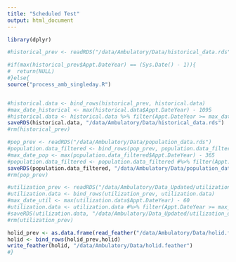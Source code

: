 ---
title: "Scheduled Test"
output: html_document
---


```{r cars}
library(dplyr)

#historical_prev <- readRDS("/data/Ambulatory/Data/historical_data.rds")

#if(max(historical_prev$Appt.DateYear) == (Sys.Date() - 1)){
#  return(NULL)
#}else{
source("process_amb_singleday.R")


#historical.data <- bind_rows(historical_prev, historical.data)
#max_date_historical <- max(historical.data$Appt.DateYear) - 1095
#historical.data <- historical.data %>% filter(Appt.DateYear >= max_date_historical)
saveRDS(historical.data, "/data/Ambulatory/Data/historical_data.rds")
#rm(historical_prev)

#pop_prev <- readRDS("/data/Ambulatory/Data/population_data.rds")
#population.data_filtered <- bind_rows(pop_prev, population.data_filtered)
#max_date_pop <- max(population.data_filtered$Appt.DateYear) - 365
#population.data_filtered <- population.data_filtered #%>% filter(Appt.DateYear >= max_date_pop)
saveRDS(population.data_filtered, "/data/Ambulatory/Data/population_data.rds")
#rm(pop_prev)

#utilization_prev <- readRDS("/data/Ambulatory/Data_Updated/utilization_data.rds")
#utilization.data <- bind_rows(utilization_prev, utilization.data)
#max_date_util <- max(utilization.data$Appt.DateYear) - 60
#utilization.data <- utilization.data #%>% filter(Appt.DateYear >= max_date_util)
#saveRDS(utilization.data, "/data/Ambulatory/Data_Updated/utilization_data.rds")
#rm(utilization_prev)

holid_prev <- as.data.frame(read_feather("/data/Ambulatory/Data/holid.feather"))
holid <- bind_rows(holid_prev,holid)
write_feather(holid, "/data/Ambulatory/Data/holid.feather")
#}


```

